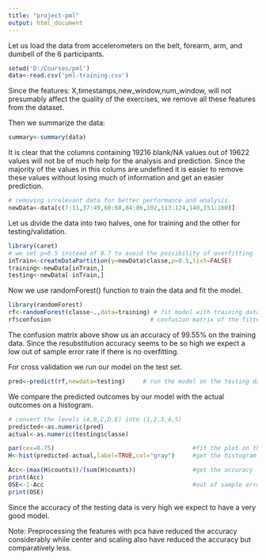 ```yaml
---
title: "project-pml"
output: html_document
---
```

Let us load the data from accelerometers on the belt, forearm, arm, and dumbell of the 6 participants.
```r
setwd('D:/Courses/pml')
data<-read.csv('pml-training.csv')
```

Since the features: X,timestamps,new_window,num_window, will not presumably affect the quality of the exercises, we remove all these features from the dataset. 

Then we summarize the data:
```r
summary<-summary(data)       
```

It is clear that the columns containing 19216 blank/NA values out of 19622 values will not be of much help for the analysis and prediction. Since the majority of the values in this colums are undefined it is easier to remove these values without losing much of information and get an easier prediction.

```r
# removing irrelevant data for better performance and analysis.
newData<-data[c(7:11,37:49,60:68,84:86,102,113:124,140,151:160)]    
```

Let us divide the data into two halves, one for training and the other for testing/validation.

```r
library(caret) 
# we set p=0.5 instead of 0.7 to avoid the possibility of overfitting
inTrain<-createDataPartition(y=newData$classe,p=0.5,list=FALSE)
training<-newData[inTrain,]
testing<-newData[-inTrain,]

```

Now we use randomForest() function to train the data and fit the model.

```r
library(randomForest)
rf<-randomForest(classe~.,data=training) # fit model with training data
rf$confusion                            # confusion matrix of the fitted model
```

The confusion matrix above show us an accuracy of 99.55% on the training data. Since the resubstitution accuracy seems to be so high we expect a low out of sample error rate if there is no overfitting. 

For cross validation we run our model on the test set.

```r
pred<-predict(rf,newdata=testing)     # run the model on the testing data
```

We compare the predicted outcomes by our model with the actual outcomes on a histogram.

```r
# convert the levels (A,B,C,D,E) into (1,2,3,4,5)
predicted<-as.numeric(pred)       
actual<-as.numeric(testing$classe)

par(cex=0.75)                                       #fit the plot on the screen
H<-hist(predicted-actual,label=TRUE,col="gray")     #get the histogram

Acc<-(max(H$counts))/(sum(H$counts))                #get the accuracy 
print(Acc)
OSE<-1-Acc                                          #out of sample error
print(OSE)
```

Since the accuracy of the testing data is very high we expect to have a very good model.

Note: Preprocessing the features with pca have reduced the accuracy considerably while center and scaling also have reduced the accuracy but comparatively less. 

